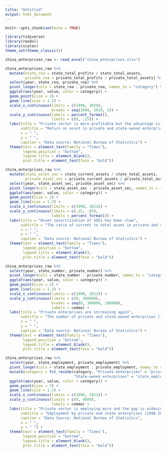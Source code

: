 ```yaml
---
title: "Untitled"
output: html_document
---
```


```r
knitr::opts_chunk$set(echo = TRUE)
```

```r
library(tidyverse)
library(readxl)
library(scales)
theme_set(theme_classic())

china_enterprises_raw <- read_excel("china_enterprises.xlsx")

```



```r
china_enterprises_raw %>% 
  mutate(state_roa = state_total_profits / state_total_assets, 
         private_roa = private_total_profits / private_total_assets) %>% 
  select(year, state_roa, private_roa) %>% 
  pivot_longer(cols = state_roa : private_roa, names_to = "category") %>% 
  ggplot(aes(year, value, color = category)) +
  geom_point(size = 2) +
  geom_line(size = 1.2) +
  scale_x_continuous(limits = c(1998, 2019), 
                     breaks = seq(1998, 2019, 2)) +
  scale_y_continuous(labels = percent_format(), 
                     limits = c(0, .15)) +
  labs(title = "Private sector is more profitable but the advantage is weakning", 
       subtitle = "Return on asset in private and state-owned enterprises (1998-2019)",
       x = " ", 
       y = " ", 
       caption = "Data source: National Bureau of Statistics") +
  theme(text = element_text(family = "Times"),
        legend.position = "bottom", 
        legend.title = element_blank(), 
        plot.title = element_text(face = "bold"))
```



```r
china_enterprises_raw %>% 
  mutate(state_asset_sec = state_current_assets / state_total_assets, 
         private_asset_sec = private_current_assets / private_total_assets) %>% 
  select(year, state_asset_sec, private_asset_sec) %>% 
  pivot_longer(cols = state_asset_sec : private_asset_sec, names_to = "category") %>% 
  ggplot(aes(year, value, color = category)) +
  geom_point(size = 2) +
  geom_line(size = 1.2) +
  scale_x_continuous(limits = c(1998, 2021)) +
  scale_y_continuous(limits = c(.25, .65), 
                     labels = percent_format()) +
  labs(title = "Asset securitization of SOEs has been slow", 
       subtitle = "The ratio of current to total asset in private and state-owned sectors (1998-2019)", 
       x = " ", 
       y = " ", 
       caption = "Data source: National Bureau of Statistics") +
  theme(text = element_text(family = "Times"), 
        legend.position = "bottom", 
        legend.title = element_blank(),
        plot.title = element_text(face = "bold"))
```



```r
china_enterprises_raw %>% 
  select(year, state_number, private_number) %>% 
  pivot_longer(cols = state_number : private_number, names_to = "category") %>% 
  ggplot(aes(year, value, color = category)) +
  geom_point(size = 2) +
  geom_line(size = 1.2) +
  scale_x_continuous(limits = c(1998, 2021)) +
  scale_y_continuous(limits = c(0, 300000), 
                     breaks = seq(0, 300000, 100000), 
                     labels = comma) +
  labs(title = "Private enterprises are increasing again", 
       subtitle = "The number of private and state-owned enterprises (1998-2019)", 
       x = " ", 
       y = " ", 
       caption = "Data source: National Bureau of Statistics") +
  theme(text = element_text(family = "Times"), 
        legend.position = "bottom", 
        legend.title = element_blank(),
        plot.title = element_text(face = "bold"))
```



```r
china_enterprises_raw %>% 
  select(year, state_employment, private_employment) %>% 
  pivot_longer(cols = state_employment : private_employment, names_to = "category") %>% 
  mutate(category = fct_recode(category, "Private enterprises" = "private_employment", 
                               "State-owned enterprises" = "state_employment")) %>% 
  ggplot(aes(year, value, color = category)) +
  geom_point(size = 2) +
  geom_line(size = 1.2) +
  scale_x_continuous(limits = c(1998, 2021)) +
  scale_y_continuous(limits = c(0, 4000), 
                     labels = comma) +
  labs(title = "Private sector is employing more and the gap is widening", 
       subtitle = "Employment by private and state enterprises (1998-2019)",
       caption = "Data Source: National Bureau of Statistics", 
       x = " ", 
       y = " ") +
  theme(text = element_text(family = "Times"),
        legend.position = "bottom", 
        legend.title = element_blank(), 
        plot.title = element_text(face = "bold"))
```

